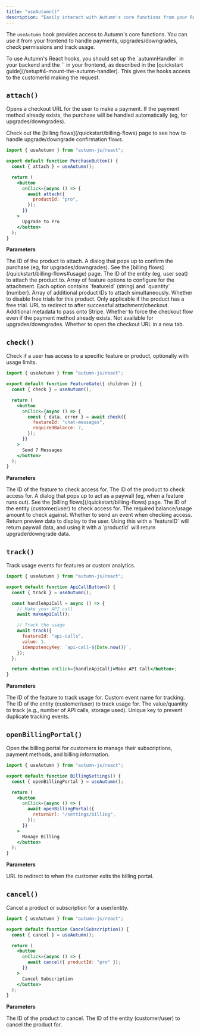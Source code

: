 ```yaml
---
title: "useAutumn()"
description: "Easily interact with Autumn's core functions from your React frontend"
---
```


The `useAutumn` hook provides access to Autumn's core functions. You can use it from your frontend to handle payments, upgrades/downgrades, check permissions and track usage.

<Note>
  To use Autumn's React hooks, you should set up the `autumnHandler` in your
  backend and the `<AutumnProvider />` in your frontend, as described in the
  [quickstart guide](/setup#4-mount-the-autumn-handler). This gives the hooks
  access to the customerId making the request.
</Note>

## `attach()`

Opens a checkout URL for the user to make a payment. If the payment method already exists, the purchase will be handled automatically (eg, for upgrades/downgrades).

<Tip>
  Check out the [billing flows](/quickstart/billing-flows) page to see how to
  handle upgrade/downgrade confirmation flows.
</Tip>

```jsx
import { useAutumn } from "autumn-js/react";

export default function PurchaseButton() {
  const { attach } = useAutumn();

  return (
    <button
      onClick={async () => {
        await attach({
          productId: "pro",
        });
      }}
    >
      Upgrade to Pro
    </button>
  );
}
```

**Parameters**

<ParamField body="productId" type="string" required>
  The ID of the product to attach.
</ParamField>
<ParamField body="dialog" type="(data: any) => JSX.Element | React.ReactNode">
  A dialog that pops up to confirm the purchase (eg, for upgrades/downgrades).
  See the [billing flows](/quickstart/billing-flows#usage) page.
</ParamField>

<ParamField body="entityId" type="string">
  The ID of the entity (eg, user seat) to attach the product to.
</ParamField>

<ParamField body="options" type="AttachFeatureOptions[]">
  Array of feature options to configure for the attachment. Each option contains
  `featureId` (string) and `quantity` (number).
</ParamField>

<ParamField body="productIds" type="string[]">
  Array of additional product IDs to attach simultaneously.
</ParamField>

<ParamField body="freeTrial" type="boolean">
  Whether to disable free trials for this product. Only applicable if the
  product has a free trial.
</ParamField>

<ParamField body="successUrl" type="string">
  URL to redirect to after successful attachment/checkout.
</ParamField>

<ParamField body="metadata" type="Record<string, string>">
  Additional metadata to pass onto Stripe.
</ParamField>

<ParamField body="forceCheckout" type="boolean">
  Whether to force the checkout flow even if the payment method already exists.
  Not available for upgrades/downgrades.
</ParamField>

<ParamField body="openInNewTab" type="boolean" default="false">
  Whether to open the checkout URL in a new tab.
</ParamField>

## `check()`

Check if a user has access to a specific feature or product, optionally with usage limits.

```jsx
import { useAutumn } from "autumn-js/react";

export default function FeatureGate({ children }) {
  const { check } = useAutumn();

  return (
    <button
      onClick={async () => {
        const { data, error } = await check({
          featureId: "chat-messages",
          requiredBalance: 7,
        });
      }}
    >
      Send 7 Messages
    </button>
  );
}
```

**Parameters**

<ParamField body="featureId" type="string">
  The ID of the feature to check access for.
</ParamField>

<ParamField body="productId" type="string">
  The ID of the product to check access for.
</ParamField>

<ParamField body="dialog" type="(data: any) => JSX.Element | React.ReactNode">
  A dialog that pops up to act as a paywall (eg, when a feature runs out). See
  the [billing flows](/quickstart/billing-flows) page.
</ParamField>

<ParamField body="entityId" type="string">
  The ID of the entity (customer/user) to check access for.
</ParamField>

<ParamField body="requiredBalance" type="number">
  The required balance/usage amount to check against.
</ParamField>

<ParamField body="sendEvent" type="boolean">
  Whether to send an event when checking access.
</ParamField>

<ParamField body="withPreview" type="boolean">
  Return preview data to display to the user. Using this with a `featureID` will
  return paywall data, and using it with a `productId` will return
  upgrade/downgrade data.
</ParamField>

## `track()`

Track usage events for features or custom analytics.

```jsx
import { useAutumn } from "autumn-js/react";

export default function ApiCallButton() {
  const { track } = useAutumn();

  const handleApiCall = async () => {
    // Make your API call
    await makeApiCall();

    // Track the usage
    await track({
      featureId: "api-calls",
      value: 1,
      idempotencyKey: `api-call-${Date.now()}`,
    });
  };

  return <button onClick={handleApiCall}>Make API Call</button>;
}
```

**Parameters**

<ParamField body="featureId" type="string">
  The ID of the feature to track usage for.
</ParamField>

<ParamField body="eventName" type="string">
  Custom event name for tracking.
</ParamField>

<ParamField body="entityId" type="string">
  The ID of the entity (customer/user) to track usage for.
</ParamField>

<ParamField body="value" type="number">
  The value/quantity to track (e.g., number of API calls, storage used).
</ParamField>

<ParamField body="idempotencyKey" type="string">
  Unique key to prevent duplicate tracking events.
</ParamField>

## `openBillingPortal()`

Open the billing portal for customers to manage their subscriptions, payment methods, and billing information.

```jsx
import { useAutumn } from "autumn-js/react";

export default function BillingSettings() {
  const { openBillingPortal } = useAutumn();

  return (
    <button
      onClick={async () => {
        await openBillingPortal({
          returnUrl: "/settings/billing",
        });
      }}
    >
      Manage Billing
    </button>
  );
}
```

**Parameters**

<ParamField body="returnUrl" type="string">
  URL to redirect to when the customer exits the billing portal.
</ParamField>

## `cancel()`

Cancel a product or subscription for a user/entity.

```jsx
import { useAutumn } from "autumn-js/react";

export default function CancelSubscription() {
  const { cancel } = useAutumn();

  return (
    <button
      onClick={async () => {
        await cancel({ productId: "pro" });
      }}
    >
      Cancel Subscription
    </button>
  );
}
```

**Parameters**

<ParamField body="productId" type="string" required>
  The ID of the product to cancel.
</ParamField>

<ParamField body="entityId" type="string">
  The ID of the entity (customer/user) to cancel the product for.
</ParamField>
